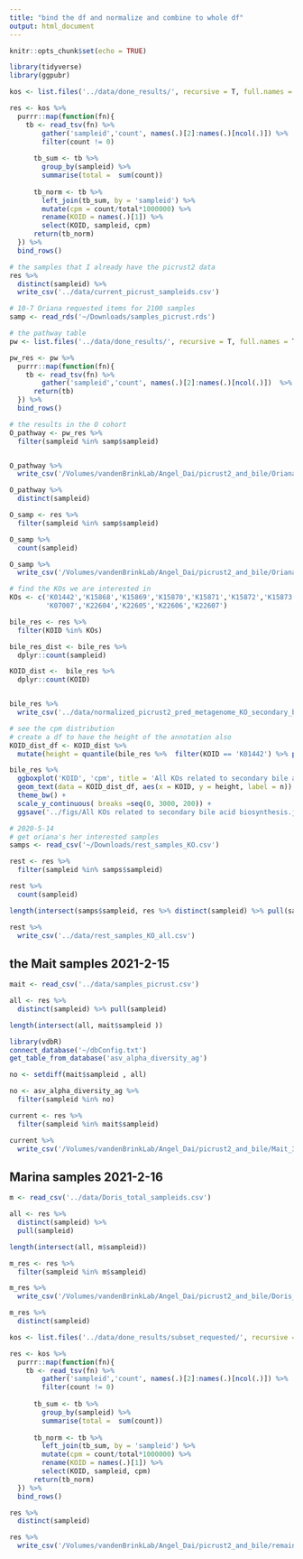 ```yaml
---
title: "bind the df and normalize and combine to whole df"
output: html_document
---
```


```r
knitr::opts_chunk$set(echo = TRUE)
```


```r
library(tidyverse)
library(ggpubr)
```

```r

kos <- list.files('../data/done_results/', recursive = T, full.names = T, pattern = 'pred_metagenome_unstrat.tsv')

res <- kos %>% 
  purrr::map(function(fn){
    tb <- read_tsv(fn) %>% 
        gather('sampleid','count', names(.)[2]:names(.)[ncol(.)]) %>% 
        filter(count != 0)
      
      tb_sum <- tb %>% 
        group_by(sampleid) %>% 
        summarise(total =  sum(count))
      
      tb_norm <- tb %>% 
        left_join(tb_sum, by = 'sampleid') %>% 
        mutate(cpm = count/total*1000000) %>% 
        rename(KOID = names(.)[1]) %>% 
        select(KOID, sampleid, cpm)
      return(tb_norm)
  }) %>% 
  bind_rows()

# the samples that I already have the picrust2 data
res %>% 
  distinct(sampleid) %>% 
  write_csv('../data/current_picrust_sampleids.csv')
```

```r
# 10-7 Oriana requested items for 2100 samples
samp <- read_rds('~/Downloads/samples_picrust.rds')
```


```r
# the pathway table
pw <- list.files('../data/done_results/', recursive = T, full.names = T, pattern = 'path_abun_unstrat.tsv')

pw_res <- pw %>% 
  purrr::map(function(fn){
    tb <- read_tsv(fn) %>% 
        gather('sampleid','count', names(.)[2]:names(.)[ncol(.)])  %>% rename(pathway = names(.)[1])
      return(tb)
  }) %>% 
  bind_rows()

# the results in the O cohort
O_pathway <- pw_res %>% 
  filter(sampleid %in% samp$sampleid)


O_pathway %>% 
  write_csv('/Volumes/vandenBrinkLab/Angel_Dai/picrust2_and_bile/Oriana_2100_samples_pathway_count.csv')

O_pathway %>% 
  distinct(sampleid)
```


```r

O_samp <- res %>% 
  filter(sampleid %in% samp$sampleid)

O_samp %>% 
  count(sampleid)

O_samp %>% 
  write_csv('/Volumes/vandenBrinkLab/Angel_Dai/picrust2_and_bile/Oriana_2100_samples_KO.csv')
```


```r
# find the KOs we are interested in
KOs <- c('K01442','K15868','K15869','K15870','K15871','K15872','K15873','K15874',
         'K07007','K22604','K22605','K22606','K22607')

bile_res <- res %>% 
  filter(KOID %in% KOs) 

bile_res_dist <- bile_res %>% 
  dplyr::count(sampleid)

KOID_dist <-  bile_res %>% 
  dplyr::count(KOID)


bile_res %>% 
  write_csv('../data/normalized_picrust2_pred_metagenome_KO_secondary_bile_counts.csv')
```

```r
# see the cpm distribution 
# create a df to have the height of the annotation also
KOID_dist_df <- KOID_dist %>% 
  mutate(height = quantile(bile_res %>%  filter(KOID == 'K01442') %>% pull(cpm), 0.9))

bile_res %>% 
  ggboxplot('KOID', 'cpm', title = 'All KOs related to secondary bile acid biosynthesis') +
  geom_text(data = KOID_dist_df, aes(x = KOID, y = height, label = n)) +
  theme_bw() +
  scale_y_continuous( breaks =seq(0, 3000, 200)) +
  ggsave('../figs/All KOs related to secondary bile acid biosynthesis.jpg', width = 6, height = 4)
```

```r
# 2020-5-14
# get oriana's her interested samples
samps <- read_csv('~/Downloads/rest_samples_KO.csv')

rest <- res %>% 
  filter(sampleid %in% samps$sampleid)

rest %>% 
  count(sampleid)

length(intersect(samps$sampleid, res %>% distinct(sampleid) %>% pull(sampleid)))

rest %>% 
  write_csv('../data/rest_samples_KO_all.csv')
```

## the Mait samples 2021-2-15

```r
mait <- read_csv('../data/samples_picrust.csv')

all <- res %>% 
  distinct(sampleid) %>% pull(sampleid)

length(intersect(all, mait$sampleid ))

library(vdbR)
connect_database('~/dbConfig.txt')
get_table_from_database('asv_alpha_diversity_ag')

no <- setdiff(mait$sampleid , all)

no <- asv_alpha_diversity_ag %>% 
  filter(sampleid %in% no)

current <- res %>% 
  filter(sampleid %in% mait$sampleid)

current %>% 
  write_csv('/Volumes/vandenBrinkLab/Angel_Dai/picrust2_and_bile/Mait_392_samples_picrust2.csv')
```

## Marina samples 2021-2-16

```r
m <- read_csv('../data/Doris_total_sampleids.csv')

all <- res %>% 
  distinct(sampleid) %>% 
  pull(sampleid)

length(intersect(all, m$sampleid))

m_res <- res %>% 
  filter(sampleid %in% m$sampleid)

m_res %>% 
  write_csv('/Volumes/vandenBrinkLab/Angel_Dai/picrust2_and_bile/Doris_2186_samples_picrust2.csv')

m_res %>% 
  distinct(sampleid)
```

```r
kos <- list.files('../data/done_results/subset_requested/', recursive = T, full.names = T, pattern = 'pred_metagenome_unstrat.tsv')

res <- kos %>% 
  purrr::map(function(fn){
    tb <- read_tsv(fn) %>% 
        gather('sampleid','count', names(.)[2]:names(.)[ncol(.)]) %>% 
        filter(count != 0)
      
      tb_sum <- tb %>% 
        group_by(sampleid) %>% 
        summarise(total =  sum(count))
      
      tb_norm <- tb %>% 
        left_join(tb_sum, by = 'sampleid') %>% 
        mutate(cpm = count/total*1000000) %>% 
        rename(KOID = names(.)[1]) %>% 
        select(KOID, sampleid, cpm)
      return(tb_norm)
  }) %>% 
  bind_rows()

res %>% 
  distinct(sampleid)

res %>% 
  write_csv('/Volumes/vandenBrinkLab/Angel_Dai/picrust2_and_bile/remaining_from_Hana_and_Marina_picruest2_KO.csv')
```

